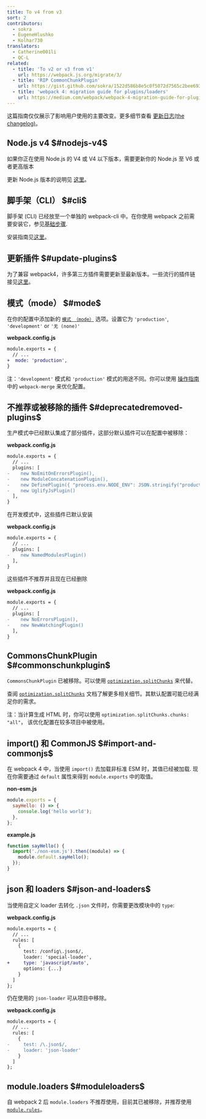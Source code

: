 ```yaml
---
title: To v4 from v3
sort: 2
contributors:
  - sokra
  - EugeneHlushko
  - Kolhar730
translators:
  - Catherine001li
  - QC-L
related:
  - title: 'To v2 or v3 from v1'
    url: https://webpack.js.org/migrate/3/
  - title: 'RIP CommonChunkPlugin'
    url: https://gist.github.com/sokra/1522d586b8e5c0f5072d7565c2bee693
  - title: 'webpack 4: migration guide for plugins/loaders'
    url: https://medium.com/webpack/webpack-4-migration-guide-for-plugins-loaders-20a79b927202
---
```


这篇指南仅仅展示了影响用户使用的主要改变。更多细节查看 [更新日志(the changelog)](https://github.com/webpack/webpack/releases)。

## Node.js v4 $#nodejs-v4$

如果你正在使用 Node.js 的 V4 或 V4 以下版本，需要更新你的 Node.js 至 V6 或者更高版本

更新 Node.js 版本的说明见 [这里](https://stackoverflow.com/questions/10075990/upgrading-node-js-to-latest-version)。

## 脚手架（CLI） $#cli$

脚手架 (CLI) 已经放至一个单独的 webpack-cli 中。在你使用 webpack 之前需要安装它，参见[基础步骤](/guides/getting-started/#basic-setup).

安装指南见[这里](/guides/installation)。

## 更新插件 $#update-plugins$

为了兼容 webpack4，许多第三方插件需要更新至最新版本。一些流行的插件链接见[这里](/awesome-webpack)。

## 模式（mode） $#mode$

在你的配置中添加新的 [`模式 （mode）`](/configuration/mode/) 选项。设置它为 `'production'`, `'development'` or `'无 (none)'`

**webpack.config.js**

```diff
module.exports = {
  // ...
+  mode: 'production',
}
```

注：`'development'` 模式和 `'production'` 模式的用途不同。你可以使用 [操作指南](/guides/production/#setup) 中的 `webpack-merge` 来优化配置。

## 不推荐或被移除的插件 $#deprecatedremoved-plugins$

生产模式中已经默认集成了部分插件，这部分默认插件可以在配置中被移除：

**webpack.config.js**

```diff
module.exports = {
  // ...
  plugins: [
-    new NoEmitOnErrorsPlugin(),
-    new ModuleConcatenationPlugin(),
-    new DefinePlugin({ "process.env.NODE_ENV": JSON.stringify("production") })
-    new UglifyJsPlugin()
  ],
}
```

在开发模式中，这些插件已默认安装

**webpack.config.js**

```diff
module.exports = {
  // ...
  plugins: [
-    new NamedModulesPlugin()
  ],
}
```

这些插件不推荐并且现在已经删除

**webpack.config.js**

```diff
module.exports = {
  // ...
  plugins: [
-    new NoErrorsPlugin(),
-    new NewWatchingPlugin()
  ],
}
```

## CommonsChunkPlugin $#commonschunkplugin$

`CommonsChunkPlugin` 已被移除。可以使用 [`optimization.splitChunks`](/configuration/optimization/#optimizationsplitchunks) 来代替。

查阅 [`optimization.splitChunks`](/configuration/optimization/#optimizationsplitchunks) 文档了解更多相关细节。其默认配置可能已经满足你的需求。

注：当计算生成 HTML 时，你可以使用 `optimization.splitChunks.chunks: "all"`， 该优化配置在较多项目中被使用。

## import() 和 CommonJS $#import-and-commonjs$

在 webpack 4 中，当使用 `import()` 去加载非标准 ESM 时，其值已经被加载. 现在你需要通过 `default` 属性来得到 `module.exports` 中的取值。

**non-esm.js**

```javascript
module.exports = {
  sayHello: () => {
    console.log('hello world');
  },
};
```

**example.js**

```javascript
function sayHello() {
  import('./non-esm.js').then((module) => {
    module.default.sayHello();
  });
}
```

## json 和 loaders $#json-and-loaders$

当使用自定义 loader 去转化 `.json` 文件时，你需要更改模块中的 `type`:

**webpack.config.js**

```diff
module.exports = {
  // ...
  rules: [
    {
      test: /config\.json$/,
      loader: 'special-loader',
+     type: 'javascript/auto',
      options: {...}
    }
  ]
};
```

仍在使用的 `json-loader` 可从项目中移除。

**webpack.config.js**

```diff
module.exports = {
  // ...
  rules: [
    {
-     test: /\.json$/,
-     loader: 'json-loader'
    }
  ]
};
```

## module.loaders $#moduleloaders$

自 webpack 2 后 `module.loaders` 不推荐使用，目前其已被移除，并推荐使用 [`module.rules`](/configuration/module/#rule)。
